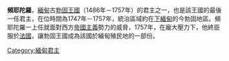 '''頻耶陀羅'''，[[緬甸|緬甸]]古[[勃固王國|勃固王國]]（1486年－1757年）的君主之一，也是該王國的最後一任君主，在位時間為1747年－1757年，統治區域約在[[下緬甸|下緬甸]]的今勃固地區。頻耶陀羅一上任就面對西方[[帝國主義|帝國主義]]勢力的威脅，1757年，在龐大壓力下，他終臣服於[[法國|法國]]，讓勃固王國成為該國於緬甸殖民地的一部份。
{{Monarch-stub}}
[[Category:緬甸君主|Category:緬甸君主]]